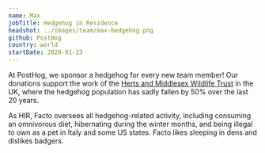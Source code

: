 ```yaml
---
name: Max 
jobTitle: Hedgehog in Residence 
headshot: ../images/team/max-hedgehog.png
github: PostHog
country: world
startDate: 2020-01-23
---
```


At PostHog, we sponsor a hedgehog for every new team member! Our donations support the work of the [Herts and Middlesex Wildlife Trust](https://www.hertswildlifetrust.org.uk/) in the UK, where the hedgehog population has sadly fallen by 50% over the last 20 years.

As HIR, Facto oversees all hedgehog-related activity, including consuming an omnivorous diet, hibernating during the winter months, and being illegal to own as a pet in Italy and some US states. Facto likes sleeping in dens and dislikes badgers.
